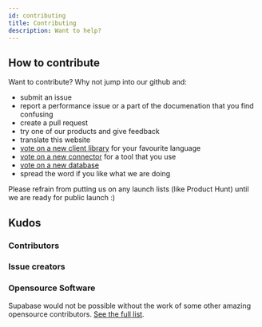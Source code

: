 ```yaml
---
id: contributing
title: Contributing
description: Want to help?
---
```



## How to contribute

Want to contribute? Why not jump into our github and:

- submit an issue
- report a performance issue or a part of the documenation that you find confusing
- create a pull request
- try one of our products and give feedback
- translate this website
- [vote on a new client library](https://github.com/supabase/supabase/issues/5) for your favourite language
- [vote on a new connector](https://github.com/supabase/supabase/issues/4) for a tool that you use
- [vote on a new database](https://github.com/supabase/supabase/issues/6)
- spread the word if you like what we are doing

Please refrain from putting us on any launch lists (like Product Hunt) until we are ready for public launch :)

## Kudos

### Contributors

<ContributorList list={Contributors} />

### Issue creators

<ContributorList list={IssueCreators} />

### Opensource Software

Supabase would not be possible without the work of some other amazing opensource contributors. [See the full list](/humans.txt).
